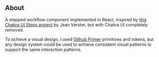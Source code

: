 ## About

A stepped workflow component implemented in React, inspired by [this Chakra UI Steps project](https://jeanverster.github.io/chakra-ui-steps-site/) by Jean Verster, but with Chakra UI completely removed.

To achieve a visual design, I used [Github Primer](https://primer.style/) primitives and tokens, but any design system could be used to achieve consistent visual patterns to support the same interaction patterns.
